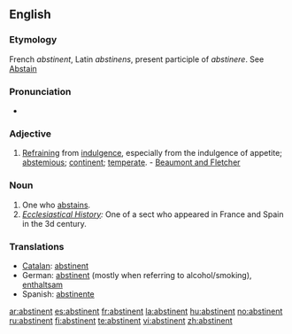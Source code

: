 ==English==

===Etymology===
French ''abstinent'', Latin ''abstinens'', present participle of ''abstinere''. See [[Abstain]]

===Pronunciation===
*{{audio|en-us-abstinent.ogg|Audio (US)}}

===Adjective===
{{en-adj}}

# [[Refraining]] from [[indulgence]], especially from the indulgence of appetite; [[abstemious]]; [[continent]]; [[temperate]]. - [[Beaumont and Fletcher]]

===Noun===
{{en-noun}}

# One who [[abstains]].
# ''[[Ecclesiastical History]]:'' One of a sect who appeared in France and Spain in the 3d century.

===Translations===
{{rfc-level|Translations at L3+ (AutoFormat would have corrected level of Translations)}}
*[[Catalan]]: [[abstinent]]
*German: [[abstinent]] (mostly when referring to alcohol/smoking), [[enthaltsam]]
*Spanish: [[abstinente]]

[[ar:abstinent]]
[[es:abstinent]]
[[fr:abstinent]]
[[la:abstinent]]
[[hu:abstinent]]
[[no:abstinent]]
[[ru:abstinent]]
[[fi:abstinent]]
[[te:abstinent]]
[[vi:abstinent]]
[[zh:abstinent]]